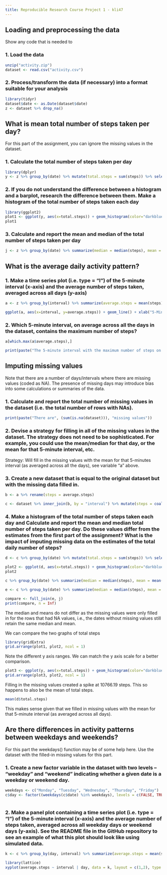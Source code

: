 ```yaml
---
title: Reproducible Research Course Project 1 - kli47
---
```


## Loading and preprocessing the data  

Show any code that is needed to

### 1. Load the data

```r
unzip("activity.zip")
dataset <- read.csv("activity.csv")
```  

### 2. Process/transform the data (if necessary) into a format suitable for your analysis

```r
library(tidyr)
dataset$date <- as.Date(dataset$date)
z <- dataset %>% drop_na()
```  

## What is mean total number of steps taken per day?

For this part of the assignment, you can ignore the missing values in the dataset.

### 1. Calculate the total number of steps taken per day

```r
library(dplyr)
y <- z %>% group_by(date) %>% mutate(total.steps = sum(steps)) %>% select(date, total.steps) %>% distinct %>% print(n = Inf)
```

### 2. If you do not understand the difference between a histogram and a barplot, research the difference between them. Make a histogram of the total number of steps taken each day

```r
library(ggplot2)
plot1 <- ggplot(y, aes(x=total.steps)) + geom_histogram(color="darkblue", fill="lightblue", binwidth = 200) + labs(title="Histogram of Total Steps (Excluding Missing Values)", x="Total Steps", y = "Count")
plot1
```

### 3. Calculate and report the mean and median of the total number of steps taken per day

```r
j <- z %>% group_by(date) %>% summarize(median = median(steps), mean = mean(steps)) %>% print(n = Inf)
```

## What is the average daily activity pattern?

### 1. Make a time series plot (i.e. type = "l") of the 5-minute interval (x-axis) and the average number of steps taken, averaged across all days (y-axis)

```r
a <- z %>% group_by(interval) %>% summarize(average.steps = mean(steps))

ggplot(a, aes(x=interval, y=average.steps)) + geom_line() + xlab("5-Minute Intervals") + ylab("Steps") + ggtitle("Average Steps Across All Days for Each 5-Minute Interval")
```

### 2. Which 5-minute interval, on average across all the days in the dataset, contains the maximum number of steps?

```r
a[which.max(a$average.steps),]

print(paste("The 5-minute interval with the maximum number of steps on average across all the days is the", paste(as.character(a[which.max(a$average.steps),1]), "th", sep=""), "interval"))
```

## Imputing missing values
Note that there are a number of days/intervals where there are missing values (coded as NA). The presence of missing days may introduce bias into some calculations or summaries of the data.

### 1. Calculate and report the total number of missing values in the dataset (i.e. the total number of rows with NAs). 

```r
print(paste("There are", (sum(is.na(dataset))), "missing values"))
```

### 2. Devise a strategy for filling in all of the missing values in the dataset. The strategy does not need to be sophisticated. For example, you could use the mean/median for that day, or the mean for that 5-minute interval, etc.

Strategy: Will fill in the missing values with the mean for that 5-minutes interval (as averaged across all the days), see variable "a" above. 

### 3. Create a new dataset that is equal to the original dataset but with the missing data filled in.

```r
b <- a %>% rename(steps = average.steps)

c <- dataset %>% inner_join(b, by = "interval") %>% mutate(steps = coalesce(steps.x, steps.y)) %>% select(date, interval, steps)
```

### 4. Make a histogram of the total number of steps taken each day and Calculate and report the mean and median total number of steps taken per day. Do these values differ from the estimates from the first part of the assignment? What is the impact of imputing missing data on the estimates of the total daily number of steps?

```r
d <- c %>% group_by(date) %>% mutate(total.steps = sum(steps)) %>% select(total.steps, date) %>% distinct

plot2 <- ggplot(d, aes(x=total.steps)) + geom_histogram(color="darkblue", fill="lightblue", binwidth = 200) + labs(title="Histogram of Total Steps (Missing Values Filled In)",x="Total Steps", y = "Count")
plot2

c %>% group_by(date) %>% summarize(median = median(steps), mean = mean(steps)) %>% print(n = Inf)

e <- c %>% group_by(date) %>% summarize(median = median(steps), mean = mean(steps)) %>% rename(median.filled = median, mean.filled = mean)

compare <- full_join(e, j)
print(compare, n = Inf)
```

The median and means do not differ as the missing values were only filled in for the rows that had NA values, i.e., the dates without missing values still retain the same median and mean. 

We can compare the two graphs of total steps
```r
library(gridExtra)
grid.arrange(plot1, plot2, ncol = 1)
```

Note the different y axis ranges. We can match the y axis scale for a better comparison.

```r
plot3 <- ggplot(y, aes(x=total.steps)) + geom_histogram(color="darkblue", fill="lightblue", binwidth = 200) + labs(title="Histogram of Total Steps (Excluding Missing Values)", x="Total Steps", y = "Count") + ylim(0, 10)
grid.arrange(plot3, plot2, ncol = 1)
```

Filling in the missing values created a spike at 10766.19 steps. This so happens to also be the mean of total steps. 
```r
mean(d$total.steps)
```
This makes sense given that we filled in missing values with the mean for that 5-minute interval (as averaged across all days). 

## Are there differences in activity patterns between weekdays and weekends?

For this part the weekdays() function may be of some help here. Use the dataset with the filled-in missing values for this part.

### 1. Create a new factor variable in the dataset with two levels – “weekday” and “weekend” indicating whether a given date is a weekday or weekend day.

```r
weekdays <- c("Monday", "Tuesday", "Wednesday", "Thursday", "Friday")
c$day <- factor((weekdays(c$date) %in% weekdays), levels = c(FALSE, TRUE), labels=c("Weekend", "Weekday"))
        
```

### 2. Make a panel plot containing a time series plot (i.e. type = "l") of the 5-minute interval (x-axis) and the average number of steps taken, averaged across all weekday days or weekend days (y-axis). See the README file in the GitHub repository to see an example of what this plot should look like using simulated data.

```r
k <- c %>% group_by(day, interval) %>% summarize(average.steps = mean(steps))

library(lattice)
xyplot(average.steps ~ interval | day, data = k, layout = c(1,2), type = "l", main = "Weekday vs. Weekend Total Steps per 5-Minute Interval", xlab = "5-Minute Intervals", ylab = "Steps")

```
